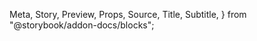   Meta,
  Story,
  Preview,
  Props,
  Source,
  Title,
  Subtitle,
} from "@storybook/addon-docs/blocks";

<Meta title="组件/通用/按钮 Button" component={Button} />

<Title children={"按钮"} />

<Subtitle children={"Button"} />

常用的操作按钮。

### 不同样式

> 使用 type 属性来定义 Button 的样式。

<Preview>
  <Button>默认按钮</Button>
  <Button type="primary">主要按钮</Button>
  <Button type="danger">主要按钮</Button>
</Preview>

### 不同大小
> 使用 size 属性来定义 Button 的按钮大小。

<Preview>
  <Button size="large">Large</Button>
  <Button size="small">Small</Button>
</Preview>